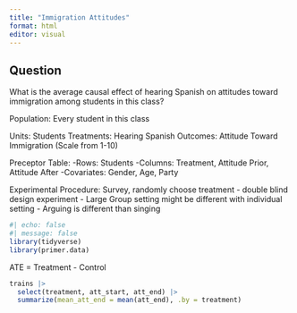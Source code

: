 ```yaml
---
title: "Immigration Attitudes"
format: html
editor: visual
---
```


## Question
What is the average causal effect of hearing Spanish on attitudes toward immigration among students in this class? 

Population: Every student in this class

Units: Students
Treatments: Hearing Spanish
Outcomes: Attitude Toward Immigration (Scale from 1-10)

Preceptor Table:
-Rows: Students
-Columns: Treatment, Attitude Prior, Attitude After
-Covariates: Gender, Age, Party

Experimental Procedure:
Survey, randomly choose treatment
- double blind design experiment
- Large Group setting might be different with individual setting
- Arguing is different than singing

```r
#| echo: false
#| message: false
library(tidyverse)
library(primer.data)
```

ATE = Treatment - Control

```r
trains |>
  select(treatment, att_start, att_end) |>
  summarize(mean_att_end = mean(att_end), .by = treatment)
```